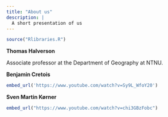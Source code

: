 ```yaml
---
title: "About us"
description: |
  A short presentation of us
---
```


```r
source("Rlibraries.R")
```

**Thomas Halverson**

Associate professor at the Department of Geography at NTNU.

**Benjamin Cretois**

```r
embed_url('https://www.youtube.com/watch?v=Sy9L_WfoY20')
```


**Sven Martin Kørner**

```r
embed_url("https://www.youtube.com/watch?v=chi3GBzFobc")
```

